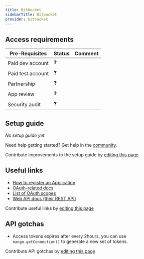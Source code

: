```yaml
---
title: Bitbucket
sidebarTitle: Bitbucket
provider: bitbucket
---
```




<Overview />
<PreBuiltTooling provider={providers[pageMetadata.provider]} />
<PreBuiltUseCases />

## Access requirements
| Pre-Requisites | Status | Comment|
| - | - | - |
| Paid dev account | ❓ |  |
| Paid test account | ❓ |  |
| Partnership | ❓ | |
| App review | ❓ |  |
| Security audit | ❓ | |


## Setup guide

_No setup guide yet._

<Tip>Need help getting started? Get help in the [community](https://nango.dev/slack).</Tip>

<Note>Contribute improvements to the setup guide by [editing this page](https://github.com/nangohq/nango/tree/master/docs-v2/integrations/all/bitbucket.mdx)</Note>


## Useful links

-   [How to register an Application](https://support.atlassian.com/bitbucket-cloud/docs/use-oauth-on-bitbucket-cloud/#Create-a-consumer)
-   [OAuth-related docs](https://support.atlassian.com/bitbucket-cloud/docs/use-oauth-on-bitbucket-cloud/)
-   [List of OAuth scopes](https://developer.atlassian.com/cloud/bitbucket/rest/intro/#authentication)
-   [Web API docs (their REST API)](https://developer.atlassian.com/cloud/bitbucket/rest/intro/#authentication_old)

<Note>Contribute useful links by [editing this page](https://github.com/nangohq/nango/tree/master/docs-v2/integrations/all/bitbucket.mdx)</Note>

## API gotchas

-   Access tokens expires after every 2hours, you can use `nango.getConnection()` to generate a new set of tokens.

<Note>Contribute API gotchas by [editing this page](https://github.com/nangohq/nango/tree/master/docs-v2/integrations/all/bitbucket.mdx)</Note>
